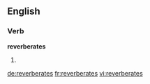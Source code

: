 ==English==

===Verb===
'''reverberates'''

# {{third-person singular of|reverberate}}

[[de:reverberates]]
[[fr:reverberates]]
[[vi:reverberates]]